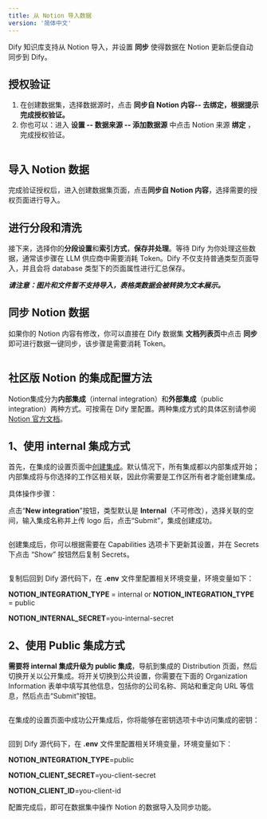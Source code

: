 ```yaml
---
title: 从 Notion 导入数据
version: '简体中文'
---
```


Dify 知识库支持从 Notion 导入，并设置 **同步** 使得数据在 Notion 更新后便自动同步到 Dify。

## 授权验证

1. 在创建数据集，选择数据源时，点击 **同步自 Notion 内容-- 去绑定，根据提示完成授权验证。**
2. 你也可以：进入 **设置 -- 数据来源 -- 添加数据源** 中点击 Notion 来源 **绑定** ，完成授权验证。

<Frame caption="绑定 Notion">
  <img src="/zh-cn/img/56dc0cac00f2da808378c82c1791b30a.png" alt="" />
</Frame>

## 导入 Notion 数据

完成验证授权后，进入创建数据集页面，点击**同步自 Notion 内容**，选择需要的授权页面进行导入。

## 进行分段和清洗

接下来，选择你的**分段设置**和**索引方式**，**保存并处理**。等待 Dify 为你处理这些数据，通常该步骤在 LLM 供应商中需要消耗 Token。Dify 不仅支持普通类型页面导入，并且会将 database 类型下的页面属性进行汇总保存。

_**请注意：图片和文件暂不支持导入，表格类数据会被转换为文本展示。**_

## 同步 Notion 数据

如果你的 Notion 内容有修改，你可以直接在 Dify 数据集 **文档列表页**中点击 **同步** 即可进行数据一键同步，该步骤是需要消耗 Token。

<Frame caption="同步 Notion 内容">
  <img src="/zh-cn/user-guide/.gitbook/assets/sync-notion.png" alt="" />
</Frame>

## 社区版 Notion 的集成配置方法

Notion集成分为**内部集成**（internal integration）和**外部集成**（public integration）两种方式。可按需在 Dify 里配置。两种集成方式的具体区别请参阅 [Notion 官方文档](https://developers.notion.com/docs/authorization)。

## 1、**使用 internal 集成方式**

首先，在集成的设置页面中[创建集成](https://www.notion.so/my-integrations)。默认情况下，所有集成都以内部集成开始；内部集成将与你选择的工作区相关联，因此你需要是工作区所有者才能创建集成。

具体操作步骤：

点击“**New integration**”按钮，类型默认是 **Internal**（不可修改），选择关联的空间，输入集成名称并上传 logo 后，点击“Submit”，集成创建成功。

<Frame caption="">
  <img src="/zh-cn/user-guide/.gitbook/assets/image (137).png" alt="" />
</Frame>

创建集成后，你可以根据需要在 Capabilities 选项卡下更新其设置，并在 Secrets 下点击 “Show” 按钮然后复制 Secrets。

<Frame>
  <img src="/zh-cn/user-guide/.gitbook/assets/image (138).png" alt="" />
</Frame>

复制后回到 Dify 源代码下，在 **.env** 文件里配置相关环境变量，环境变量如下：

**NOTION\_INTEGRATION\_TYPE** = internal or **NOTION\_INTEGRATION\_TYPE** = public

**NOTION\_INTERNAL\_SECRET**=you-internal-secret

## 2、**使用 Public 集成方式**

**需要将 internal 集成升级为 public 集成**，导航到集成的 Distribution 页面，然后切换开关以公开集成。将开关切换到公共设置，你需要在下面的 Organization Information 表单中填写其他信息，包括你的公司名称、网站和重定向 URL 等信息，然后点击“Submit”按钮。

<Frame caption="">
  <img src="/zh-cn/user-guide/.gitbook/assets/image (139).png" alt="" />
</Frame>

在集成的设置页面中成功公开集成后，你将能够在密钥选项卡中访问集成的密钥：

<Frame caption="">
  <img src="/zh-cn/user-guide/.gitbook/assets/image (140).png" alt="" />
</Frame>

回到 Dify 源代码下，在 **.env** 文件里配置相关环境变量，环境变量如下：

**NOTION\_INTEGRATION\_TYPE**=public

**NOTION\_CLIENT\_SECRET**=you-client-secret

**NOTION\_CLIENT\_ID**=you-client-id

配置完成后，即可在数据集中操作 Notion 的数据导入及同步功能。
